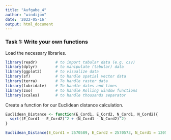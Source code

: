 ```yaml
---
title: "Aufgabe_4"
author: "windijon"
date: '2022-05-16'
output: html_document
---
```



### Task 1: Write your own functions

Load the necessary libraries.

```r

library(readr)        # to import tabular data (e.g. csv)
library(dplyr)        # to manipulate (tabular) data
library(ggplot2)      # to visualize data
library(sf)           # to handle spatial vector data
library(terra)        # To handle raster data
library(lubridate)    # To handle dates and times
library(zoo)          # to handle Rolling window functions
library(scales)       # to handle thousands separator

```

Create a function for our Euclidean distance calculation.

```r

Euclidean_Distance <- function(E_Cord1, E_Cord2, N_Cord1, N_Cord2){
  sqrt((E_Cord1 - E_Cord2)^2 + (N_Cord1 - N_Cord2)^2)
}

Euclidean_Distance(E_Cord1 = 2570589, E_Cord2 = 2570573, N_Cord1 = 1205095, N_Cord2 = 1205096)

```
